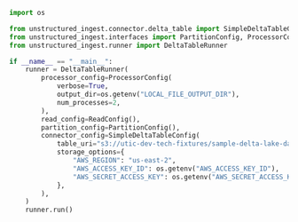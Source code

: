 ```python Python
import os

from unstructured_ingest.connector.delta_table import SimpleDeltaTableConfig
from unstructured_ingest.interfaces import PartitionConfig, ProcessorConfig, ReadConfig
from unstructured_ingest.runner import DeltaTableRunner

if __name__ == "__main__":
    runner = DeltaTableRunner(
        processor_config=ProcessorConfig(
            verbose=True,
            output_dir=os.getenv("LOCAL_FILE_OUTPUT_DIR"),
            num_processes=2,
        ),
        read_config=ReadConfig(),
        partition_config=PartitionConfig(),
        connector_config=SimpleDeltaTableConfig(
            table_uri="s3://utic-dev-tech-fixtures/sample-delta-lake-data/deltatable/",
            storage_options={
                "AWS_REGION": "us-east-2",
                "AWS_ACCESS_KEY_ID": os.getenv("AWS_ACCESS_KEY_ID"),
                "AWS_SECRET_ACCESS_KEY": os.getenv("AWS_SECRET_ACCESS_KEY"),
            },
        ),
    )
    runner.run()
```
